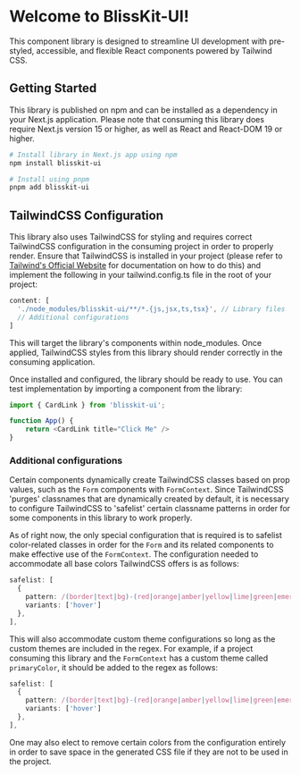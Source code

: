 
<Meta title="Introduction" />

# Welcome to BlissKit-UI!
This component library is designed to streamline UI development with pre-styled, accessible, and flexible React components powered by Tailwind CSS.

## Getting Started
This library is published on npm and can be installed as a dependency in your Next.js application. Please note that consuming this library does require Next.js version 15 or higher, as well as React and React-DOM 19 or higher.

```bash
# Install library in Next.js app using npm
npm install blisskit-ui

# Install using pnpm
pnpm add blisskit-ui
```

## TailwindCSS Configuration
This library also uses TailwindCSS for styling and requires correct TailwindCSS configuration in the consuming project in order to properly render. Ensure that TailwindCSS is installed in your project (please refer to [Tailwind's Official Website](https://tailwindcss.com/) for documentation on how to do this) and implement the following in your tailwind.config.ts file in the root of your project:

```typescript
content: [
  './node_modules/blisskit-ui/**/*.{js,jsx,ts,tsx}', // Library files
  // Additional configurations
]
```

This will target the library's components within node_modules. Once applied, TailwindCSS styles from this library should render correctly in the consuming application.

Once installed and configured, the library should be ready to use. You can test implementation by importing a component from the library:

```typescript
import { CardLink } from 'blisskit-ui';

function App() {
    return <CardLink title="Click Me" />
}
```

### Additional configurations
Certain components dynamically create TailwindCSS classes based on prop values, such as the `Form` components with `FormContext`. Since TailwindCSS 'purges' classnames that are dynamically created by default, it is necessary to configure TailwindCSS to 'safelist' certain classname patterns in order for some components in this library to work properly. 

As of right now, the only special configuration that is required is to safelist color-related classes in order for the `Form` and its related components to make effective use of the `FormContext`. The configuration needed to accommodate all base colors TailwindCSS offers is as follows:

```typescript
safelist: [
  { 
    pattern: /(border|text|bg)-(red|orange|amber|yellow|lime|green|emerald|teal|cyan|sky|blue|indigo|violet|purple|fuchsia|pink|rose|slate|gray|zinc|neutral|stone)/,
    variants: ['hover']
  },
],
```

This will also accommodate custom theme configurations so long as the custom themes are included in the regex. For example, if a project consuming this library and the `FormContext` has a custom theme called `primaryColor`, it should be added to the regex as follows:

```typescript
safelist: [
  { 
    pattern: /(border|text|bg)-(red|orange|amber|yellow|lime|green|emerald|teal|cyan|sky|blue|indigo|violet|purple|fuchsia|pink|rose|slate|gray|zinc|neutral|stone|primaryColor)/,
    variants: ['hover']
  },
],
```

One may also elect to remove certain colors from the configuration entirely in order to save space in the generated CSS file if they are not to be used in the project.
